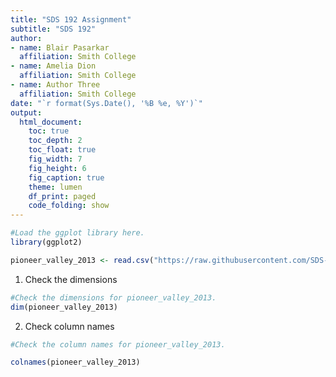 ```yaml
---
title: "SDS 192 Assignment"
subtitle: "SDS 192"
author: 
- name: Blair Pasarkar
  affiliation: Smith College
- name: Amelia Dion
  affiliation: Smith College
- name: Author Three
  affiliation: Smith College
date: "`r format(Sys.Date(), '%B %e, %Y')`"
output: 
  html_document:
    toc: true
    toc_depth: 2
    toc_float: true
    fig_width: 7
    fig_height: 6
    fig_caption: true
    theme: lumen
    df_print: paged
    code_folding: show
---
```




```r
#Load the ggplot library here.
library(ggplot2)
```

```r
pioneer_valley_2013 <- read.csv("https://raw.githubusercontent.com/SDS-192-Intro/sds-192-labs/main/Day7-GrammarGraphics/datasets/pioneer_valley_census_2013.csv", skip = 2)
```

1. Check the dimensions

```r
#Check the dimensions for pioneer_valley_2013.
dim(pioneer_valley_2013)
```

2. Check column names

```r
#Check the column names for pioneer_valley_2013.

colnames(pioneer_valley_2013)

```
